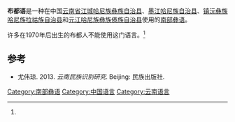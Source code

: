{{Infobox language
|name=布都语
|nativename=
|states=[[中国|中国]]
|region=[[云南省|云南省]]
|ethnicity=10,000 [[哈尼族|哈尼族]] (1998)<ref name=AH>[http://asiaharvest.org/wp-content/themes/asia/docs/people-groups/China/chinaPeoples/B/Budo.pdf]</ref><!--later pop figures just extrapolated, which obscures the fact that this is a very rough estimate.-->
|speakers=?
|date=
|ref=
|familycolor=汉藏语系
|fam2=([[藏缅语族|藏缅语族]])
|fam3=[[缅彝语群|缅彝语群]]
|fam4=[[彝语支|彝语支]]
|fam5=[[彝语南部方言|彝语南部方言]]
|fam6=[[哈尼语|哈尼语]]
|fam7=[[豪尼语|Hao-Bai]]
|iso3=none
|glotto=none
}}

'''布都语'''是一种在中国[[云南省|云南省]][[江城哈尼族彝族自治县|江城哈尼族彝族自治县]]、[[墨江哈尼族自治县|墨江哈尼族自治县]]、[[镇沅彝族哈尼族拉祜族自治县|镇沅彝族哈尼族拉祜族自治县]]和[[元江哈尼族彝族傣族自治县|元江哈尼族彝族傣族自治县]]使用的[[哈尼语|南部]][[彝语|彝语]]。

许多在1970年后出生的布都人不能使用这门语言。<ref name=AH/>

==参考==
{{Reflist}}
*尤伟琼. 2013. ''云南民族识别研究''. Beijing: 民族出版社.

{{中国语言}}
{{汉藏语系}}
{{Lolo-Burmese languages}}

[[Category:南部彝语|Category:南部彝语]]
[[Category:中国语言|Category:中国语言]]
[[Category:云南语言|Category:云南语言]]


{{st-lang-stub}}